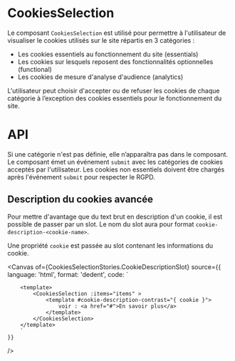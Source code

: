 
<Meta of={CookiesSelectionStories} />

# CookiesSelection

Le composant `CookiesSelection` est utilisé pour permettre à l'utilisateur de visualiser le cookies utilisés sur le site répartis en 3 catégories : 
 - Les cookies essentiels au fonctionnement du site (essentials)
 - Les cookies sur lesquels reposent des fonctionnalités optionnelles (functional)
 - Les cookies de mesure d'analyse d'audience (analytics)

 L'utilisateur peut choisir d'accepter ou de refuser les cookies de chaque catégorie à l’exception des cookies essentiels pour le fonctionnement du site.

<Canvas of={CookiesSelectionStories.Default}  />

# API

<Controls of={CookiesSelectionStories.Default} />

Si une catégorie n'est pas définie, elle n’apparaîtra pas dans le composant.
Le composant émet un événement `submit` avec les catégories de cookies acceptés par l'utilisateur. Les cookies non essentiels doivent être chargés après l'événement `submit` pour respecter le RGPD.

## Description du cookies avancée

Pour mettre d'avantage que du text brut en description d'un cookie, il est possible de passer par un slot.
Le nom du slot aura pour format `cookie-description-<cookie-name>`.

Une propriété `cookie` est passée au slot contenant les informations du cookie.

<Canvas
	of={CookiesSelectionStories.CookieDescriptionSlot}
	source={{
		language: 'html',
		format: 'dedent',
		code: `
		<script lang="ts" setup>
			const items = {
				"functional": [
					{
						"name": "contrast",
						"conservation": "1 an"
					},
					{
						"name": "cookie_policy",
						"description": "Sauvegarde les préférences de cookies.",
						"conservation": "1 an"
					}
				]
			};
		</script>

		<template>
			<CookiesSelection :items="items" >
				<template #cookie-description-contrast="{ cookie }">
					voir : <a href="#">En savoir plus</a>
				</template>
			</CookiesSelection>
		</template>
		`
	}}
/>